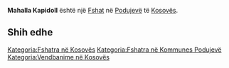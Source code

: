 {{Fshat në Kosovës
 | Emri                = Mahalla Kapidoll
| sqi_D_name = Mahalla Kapidoll
| sqi_D_FULL_NAME_RO = Mahalla Kapidoll
| sqi_D_FULL_NAME_ND_RO = Mahalla Kapidoll
| sqi_D_SORT_NAME_RG = MAHALLAKAPIDOLL
| sqi_D_FULL_NAME_RG = Mahalla Kapidoll
| sqi_D_FULL_NAME_ND_RG = Mahalla Kapidoll
| srp_N_name = Kapidol Mahala
| srp_N_FULL_NAME_RO = Kapidol Mahala
| srp_N_FULL_NAME_ND_RO = Kapidol Mahala
| srp_N_SORT_NAME_RG = KAPIDOLMAHALA
| srp_N_FULL_NAME_RG = Kapidol Mahala
| srp_N_FULL_NAME_ND_RG = Kapidol Mahala

 | Emri (Rasa dhanore) = 
 | Figura              = 
 | Shteti              = Kosovo
 | Komuna              = Podujevë
 | Kodi postar         = 
 | Sipërfaqja          = 

 | Popullsia           = 

 | Regj. i popullsisë  = 
 | Dend. e popullsisë  = 
 | Faqja zyrtare       = 
 <!--- Koordinatat ----> 
 | Gjerësia            = 42.956193
 | Gjatësia            = 21.151377
 | Lartësia            = 
}}
'''Mahalla Kapidoll''' është një [[Fshat]] në [[Podujevë]] të [[Kosovës]].

<!-- == Gjeografia == -->
<!-- == Historia == -->
<!-- == Demografia == -->
== Shih edhe ==
{{Komuna Podujevë}}
{{Kosovo-Administrata-Cung}}

[[Kategoria:Fshatra në Kosovës]]
[[Kategoria:Fshatra në Kommunes Podujevë]]
[[Kategoria:Vendbanime në Kosovës]]